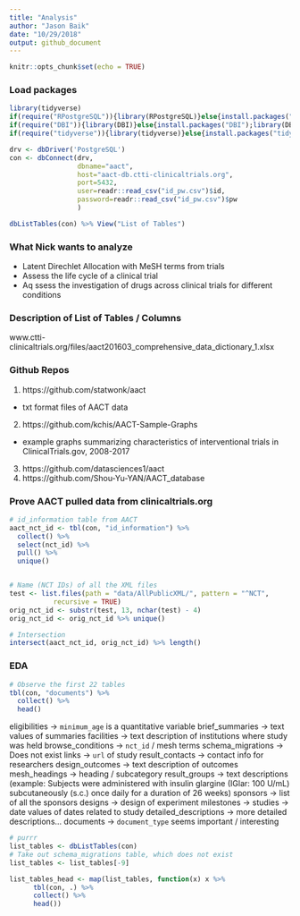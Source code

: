 ```yaml
---
title: "Analysis"
author: "Jason Baik"
date: "10/29/2018"
output: github_document
---
```


```r
knitr::opts_chunk$set(echo = TRUE)
```

### Load packages
```r
library(tidyverse)
if(require("RPostgreSQL")){library(RPostgreSQL)}else{install.packages("RPostgreSQL");library(RPostgreSQL)}
if(require("DBI")){library(DBI)}else{install.packages("DBI");library(DBI)}
if(require("tidyverse")){library(tidyverse)}else{install.packages("tidyverse");library(tidyverse)}

drv <- dbDriver('PostgreSQL')
con <- dbConnect(drv, 
                 dbname="aact",
                 host="aact-db.ctti-clinicaltrials.org", 
                 port=5432,
                 user=readr::read_csv("id_pw.csv")$id, 
                 password=readr::read_csv("id_pw.csv")$pw
                 )

dbListTables(con) %>% View("List of Tables")
```

### What Nick wants to analyze

* Latent Direchlet Allocation with MeSH terms from trials
* Assess the life cycle of a clinical trial
* Aq  ssess the investigation of drugs across clinical trials for different conditions

### Description of List of Tables / Columns
www.ctti-clinicaltrials.org/files/aact201603_comprehensive_data_dictionary_1.xlsx

### Github Repos

1) https://github.com/statwonk/aact 

* txt format files of AACT data

2) https://github.com/kchis/AACT-Sample-Graphs

* example graphs summarizing characteristics of interventional trials in ClinicalTrials.gov, 2008-2017

3) https://github.com/datasciences1/aact
4) https://github.com/Shou-Yu-YAN/AACT_database


### Prove AACT pulled data from clinicaltrials.org
```r
# id_information table from AACT
aact_nct_id <- tbl(con, "id_information") %>% 
  collect() %>% 
  select(nct_id) %>% 
  pull() %>% 
  unique()


# Name (NCT IDs) of all the XML files
test <- list.files(path = "data/AllPublicXML/", pattern = "^NCT",
           recursive = TRUE)
orig_nct_id <- substr(test, 13, nchar(test) - 4)
orig_nct_id <- orig_nct_id %>% unique()

# Intersection
intersect(aact_nct_id, orig_nct_id) %>% length()
```


### EDA
```r
# Observe the first 22 tables
tbl(con, "documents") %>% 
  collect() %>% 
  head()
```

eligibilities -> `minimum_age` is a quantitative variable
brief_summaries -> text values of summaries
facilities -> text description of institutions where study was held
browse_conditions -> `nct_id` / mesh terms
schema_migrations -> Does not exist
links -> `url` of study
result_contacts -> contact info for researchers
design_outcomes -> text description of outcomes
mesh_headings -> heading / subcategory
result_groups -> text descriptions (example: Subjects were administered with insulin glargine (IGlar: 100 U/mL) subcutaneously (s.c.) once daily for a duration of 26 weeks)
sponsors -> list of all the sponsors
designs -> design of experiment
milestones -> 
studies -> date values of dates related to study
detailed_descriptions -> more detailed descriptions...
documents -> `document_type` seems important / interesting

```r
# purrr
list_tables <- dbListTables(con)
# Take out schema_migrations table, which does not exist
list_tables <- list_tables[-9] 

list_tables_head <- map(list_tables, function(x) x %>% 
      tbl(con, .) %>% 
      collect() %>% 
      head())
```


